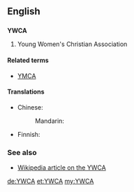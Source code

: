 ==English==

==={{initialism-old|en}}===
'''YWCA'''

# Young Women's Christian Association

====Related terms====
* [[YMCA]]

====Translations====
{{trans-top|YWCA}}
* Chinese:
*: Mandarin: {{t|cmn|基督教女青年會|tr=jīdùjiào nǚqīngnián huì|sc=Hani}}
{{trans-mid}}
* Finnish: {{qualifier|Nuorten Naisten Kristillinen Yhdistys}} {{t|fi|NNKY}}
{{trans-bottom}}

===See also===
* [[w:YWCA|Wikipedia article on the YWCA]]

[[de:YWCA]]
[[et:YWCA]]
[[my:YWCA]]